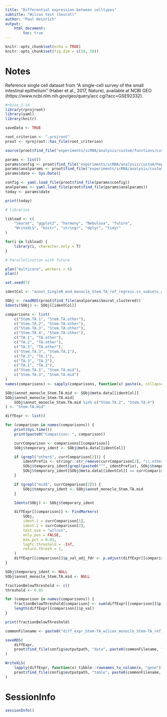 ```yaml
---
title: "Differential expression between celltypes"
subtitle: "Wilcox test (Seurat)"
author: "Paul Heinrich"
output: 
    html_document:
        toc: true
---
```


```r
knitr::opts_chunk$set(echo = TRUE)
knitr::opts_chunk$set(fig.dim = c(10, 10))
```

# Notes

Reference single cell dataset from "A single-cell survey of the small intestinal epithelium"
(Haber et al., 2017, Nature), available at NCBI GEO (https://www.ncbi.nlm.nih.gov/geo/query/acc.cgi?acc=GSE92332).

```r
#rbioc_3-14
library(rprojroot)
library(yaml)
library(knitr)

saveData <- TRUE

root_criterion <- ".projroot"
proot <- rprojroot::has_file(root_criterion)

source(proot$find_file("experiments/scRNA/analysis/custom/functions/custom_functions.R"))

params <- list()
params$config <- proot$find_file("experiments/scRNA/analysis/custom/hep62703_2023-03-24_A_harmony/config.yaml")
params$analparams <- proot$find_file("experiments/scRNA/analysis/custom/hep62703_2023-03-24_A_harmony/analparams_preprocessing_filters_2023-03-24.yaml")
params$date <- Sys.Date()

config <- yaml.load_file(proot$find_file(params$config))
analparams <- yaml.load_file(proot$find_file(params$analparams))
today <- params$date

print(today)

# libraries

libload <- c(
    "Seurat", "ggplot2", "harmony", "Nebulosa", "future",
    "WriteXLS", "knitr", "stringr", "dplyr", "tidyr"
)

for(i in libload) {
    library(i, character.only = T)
}

# Parallelization with future

plan("multicore", workers = 6)
plan()

set.seed(7)

```

```r

identCol <- "annot_SingleR_mod_monocle_Stem.TA_ref_regress.cc_subsets_all"

SObj <- readRDS(proot$find_file(analparams$Seurat_clustered))
Idents(SObj) <- SObj[[identCol]]

```

```r

comparisons <- list(
    c("Stem.TA.1", "Stem.TA.other"),
    c("Stem.TA.2", "Stem.TA.other"),
    c("Stem.TA.3", "Stem.TA.other"),
    c("Stem.TA.4", "Stem.TA.other"),
    c("TA.1", "TA.other"),
    c("TA.2", "TA.other"),
    c("TA.3", "TA.other"),
    c("Stem.TA.3", "Stem.TA.1"),
    c("TA.3", "TA.1"),
    c("TA.3", "TA.2"),
    c("TA.1", "TA.2"),
    c("Stem.TA.1", "Stem.TA.mid"),
    c("Stem.TA.3", "Stem.TA.mid")
)
names(comparisons) <- sapply(comparisons, function(x) paste(x, collapse = "_vs_"))

SObj$annot_monocle_Stem.TA.mid <- SObj@meta.data[[identCol]]
SObj$annot_monocle_Stem.TA.mid[
    SObj$annot_monocle_Stem.TA.mid %in% c("Stem.TA.2", "Stem.TA.4")
] <- "Stem.TA.mid"

diffExpr <- list()

for (comparison in names(comparisons)) {
    print(Sys.time())
    print(paste0("Comparison: ", comparison))

    currComparison <- comparisons[[comparison]]
    SObj$temporary_ident <- SObj@meta.data[[identCol]]

    if (grepl("other$", currComparison[2])) {
        identPrefix <- stringr::str_remove(currComparison[2], "\\.other$")
        SObj$temporary_ident[grepl(paste0("^", identPrefix), SObj$temporary_ident)] <- currComparison[2]
        SObj$temporary_ident[SObj@meta.data[[identCol]] == currComparison[1]] <- currComparison[1]
    }

    if (grepl("mid$", currComparison[2])) {
        SObj$temporary_ident <- SObj$annot_monocle_Stem.TA.mid
    }

    Idents(SObj) <- SObj$temporary_ident

    diffExpr[[comparison]] <- FindMarkers(
        SObj,
        ident.1 = currComparison[1],
        ident.2 = currComparison[2],
        test.use = "wilcox",
        only.pos = FALSE,
        min.pct = 0.01,
        logfc.threshold = -Inf,
        return.thresh = 1,
    )
    diffExpr[[comparison]]$p_val_adj_fdr <- p.adjust(diffExpr[[comparison]]$p_val, method = "fdr")
}

SObj$temporary_ident <- NULL
SObj$annot_monocle_Stem.TA.mid <- NULL

fractionBelowThreshold <- c()
threshold <- 0.05

for (comparison in names(comparisons)) {
    fractionBelowThreshold[comparison] <- sum(diffExpr[[comparison]]$p_val <= threshold)/
    length(diffExpr[[comparison]]$p_val)
}

print(fractionBelowThreshold)

```

```r

commonFilename <- paste0("diff_expr_Stem-TA_wilcox_monocle_Stem-TA_ref_regress-cc_subsets-all_", today)

saveRDS(
    diffExpr,
    proot$find_file(config$outputpath, "data", paste0(commonFilename, ".rds"))
)

WriteXLS(
    lapply(diffExpr, function(x) tibble::rownames_to_column(x, "gene")),
    proot$find_file(config$outputpath, "table", paste0(commonFilename, ".xlsx")),
)

```

# SessionInfo

```r

sessionInfo()

```

